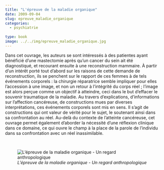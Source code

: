 ```yaml
---
title: "L'épreuve de la maladie organique"
date: 2009-09-04
slug: epreuve_maladie_organique
categories:
  - psychiatrie
  
type: book
image: ../../img/epreuve_maladie_organique.jpg
---
```


Dans cet ouvrage, les auteurs se sont intéressés à des patientes ayant bénéficié d’une mastectomie après qu’un cancer du sein ait été diagnostiqué, et recourant ensuite à une reconstruction mammaire.
À partir d’un intérêt porté tout d’abord sur les raisons de cette demande de reconstruction, ils se penchent sur le rapport de ces femmes à de tels événements corporels : la chirurgie réparatrice semble impliquer pour elles l’accession à une image, et non un retour à l’intégrité du corps réel ; l’image est alors perçue comme un objectif à atteindre, ceci dans le but d’effacer le souvenir traumatique de la maladie.
Au travers d’explications, d’informations sur l’affection cancéreuse, de constructions mues par diverses interprétations, ces événements corporels sont mis en sens.
Il s’agit de constructions qui ont valeur de vérité pour le sujet, le soutenant ainsi dans sa confrontation au réel.
Au-delà du contexte de l’atteinte cancéreuse, cet ouvrage permet également d’aborder la nécessité d’une réflexion clinique dans ce domaine, ce qui ouvre le champ à la place de la parole de l’individu dans sa confrontation avec un réel inassimilable.

<br>

![_L'épreuve de la maladie organique - Un regard anthropologique_](../../img/epreuve_maladie_organique.jpg)
